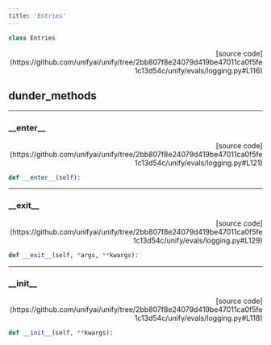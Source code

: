 ```yaml
---
title: 'Entries'
---
```


```python
class Entries
```

<p align="right">[source code](https://github.com/unifyai/unify/tree/2bb807f8e24079d419be47011ca0f5fe1c13d54c/unify/evals/logging.py#L116)</p>



## dunder_methods

---

### \_\_enter\_\_

<p align="right">[source code](https://github.com/unifyai/unify/tree/2bb807f8e24079d419be47011ca0f5fe1c13d54c/unify/evals/logging.py#L121)</p>

```python
def __enter__(self):
```



---

### \_\_exit\_\_

<p align="right">[source code](https://github.com/unifyai/unify/tree/2bb807f8e24079d419be47011ca0f5fe1c13d54c/unify/evals/logging.py#L129)</p>

```python
def __exit__(self, *args, **kwargs):
```



---

### \_\_init\_\_

<p align="right">[source code](https://github.com/unifyai/unify/tree/2bb807f8e24079d419be47011ca0f5fe1c13d54c/unify/evals/logging.py#L118)</p>

```python
def __init__(self, **kwargs):
```

